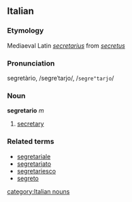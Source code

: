 ==Italian==
===Etymology===
Mediaeval Latin ''[[secretarius]]'' from ''[[secretus]]''
===Pronunciation===
segretàrio, /segreˈtarjo/, /<tt>segre"tarjo</tt>/
===Noun===
'''segretario''' ''m''

# [[secretary]]

===Related terms===
*[[segretariale]]
*[[segretariato]]
*[[segretariesco]]
*[[segreto]]
[[category:Italian nouns]]